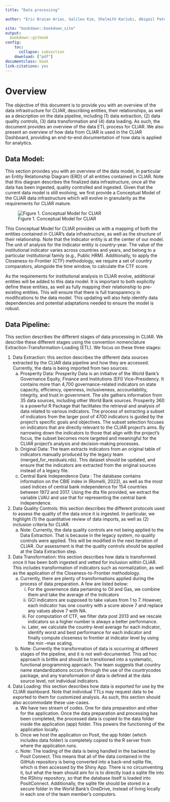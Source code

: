 ```yaml
--- 
title: "Data processing"

author: "Eric Braian Arias, Galileu Kim, Shelmith Kariuki, Abigail Paterson, Kannan Venkataramanan.\n **Former Members:** Luiza Andrade, Serena Cocciolo, Gabriel Vaz de Melo"

site: "bookdown::bookdown_site"
output: 
  bookdown::gitbook
config:
    toc:
      collapse: subsection
    download: ["pdf"] 
documentclass: book
link-citations: yes
---
```


# Overview

The objective of this document is to provide you with an overview of the data infrastructure for CLIAR, describing entities, their relationships, as well as a description on the data pipeline, including (1) data extraction, (2) data quality controls, (3) data transformation and (4) data loading. As such, the document provides an overview of the data ETL process for CLIAR. We also present an overview of how data from CLIAR is used in the CLIAR Dashboard, providing an end-to-end documentation of how data is applied for analytics.

## Data Model:

This section provides you with an overview of the data model, in particular an Entity Relationship Diagram (ERD) of all entities contained in CLIAR. Note that this diagram describes the finalized data infrastructure, once all the data has been ingested, quality controlled and ingested. Given that the current data model is still evolving, we first provide a Conceptual Model of the CLIAR data infrastructure which will evolve in granularity as the requirements for CLIAR mature.

![Figure 1. Conceptual Model for CLIAR](./_book/assets/cliar_data_model.png)

This Conceptual Model for CLIAR provides us with a mapping of both the entities contained in CLIAR’s data infrastructure, as well as the structure of their relationship. Note that the Indicator entity is at the center of our model. The unit of analysis for the Indicator entity is country-year. The value of the institutional indicator varies across countries and years, and belong to a particular institutional family (e.g., Public HRM). Additionally, to apply the Closeness-to-Frontier (CTF) methodology, we require a set of country comparators, alongside the time window, to calculate the CTF score.

As the requirements for institutional analysis in CLIAR evolve, additional entities will be added to this data model. It is important to both explicitly define these entities, as well as fully mapping their relationship to pre-existing entities. This will ensure that there is full transparency in modifications to the data model. This updating will also help identify data dependencies and potential adaptations needed to ensure the model is robust.

## Data Pipeline:
This section describes the different stages of data processing in CLIAR. We describe these different stages using the convention nomenclature Extraction-Transformation-Loading (ETL). We focus on these three stages:

1.	Data Extraction: this section describes the different data sources extracted by the CLIAR data pipeline and how they are accessed. Currently, the data is being imported from two sources:
    a.	Prosperity Data: Prosperity Data is an initiative of the World Bank’s Governance Equity, Finance and Institutions (EFI) Vice-Presidency. It contains more than 4,700 governance-related indicators on state capacity, efficiency, openness, inclusiveness, accountability, integrity, and trust in government. The site gathers information from 35 data sources, including other World Bank sources. Prosperity 360 is a powerful R Package that facilitates the retrieval and analysis of data related to various indicators.  The process of extracting a subset of indicators from the larger pool of 4700 indicators is guided by the project's specific goals and objectives. The subset selection focuses on indicators that are directly relevant to the CLIAR project's aims. By narrowing down the indicators to those that align with the project's focus, the subset becomes more targeted and meaningful for the CLIAR project's analysis and decision-making processes.
    b. Original Data: The team extracts indicators from an original table of indicators manually produced by the legacy team (merged_for_residuals.rds). This dataset should be updated, and ensure that the indicators are extracted from the original sources instead of a legacy file.
    c. Central Bank Independence Data : The database contains information on the CBIE index in (Romelli, 2022), as well as the most used indices of central bank independence for 154 countries between 1972 and 2017. Using the dta file provided, we extract the variable LVAU and use that for representing the central bank independence. 

2.	Data Quality Controls: this section describes the different protocols used to assess the quality of the data once it is ingested. In particular, we highlight (1) the quantitative review of data imports, as well as (2) inclusion criteria for CLIAR.
    a.	Note: Currently, the data quality controls are not being applied to the Data Extraction. That is because in the legacy system, no quality controls were applied. This will be modified in the next iteration of CLIAR. Our assessment is that the quality controls should be applied at the Data Extraction step. 

3. Data Transformation: this section describes how data is transformed once it has been both ingested and vetted for inclusion within CLIAR. This includes transformation of indicators such as normalization, as well as the application of the Closeness-to-Frontier methodology.
    a.	Currently, there are plenty of transformations applied during the process of data preparation. A few are listed below:
        i.	For the governence data pertaining to Oil and Gas, we combine them and take the average of the indicators
        ii.	GCI indicators are supposed to take values from 1 to 7. However, each indicator has one country with a score above 7 and replace any values above 7 with NA.
        iii.	For computation of CTF, we filter data post 2013 and we rescale indicators so a higher number is always a better performance.
        iv.	Later, we calculate the country-level average for each indicator, identify worst and best performance for each indicator and finally compute closeness to frontier at indicator level by using the min –max scaling.
    b.	Note: Currently the transformation of data is occurring at different stages of the pipeline, and it is not well-documented. This ad hoc approach is brittle and should be transitioned into a systematic, functional programming approach. The team suggests that country name standardizations occurs through the use of the countrycodes package, and any transformation of data is defined at the data source level, not individual indicators.

4.	Data Loading: this section describes how data is exported for use by the CLIAR dashboard. Note that individual TTLs may request data to be exported to them for customized analysis. As such, this section should also accommodate these use-cases.
    a.	We have two stream of codes. One for data preparation and other for the application. Once the data preparation and processing has been completed, the processed data is copied to the data folder inside the application (app) folder. This powers the functioning of the application locally. 
    b.	Once we host the application on Posit, the app folder (which includes data folder) is completely copied to the R server from where the application runs.
    c.	Note: The loading of the data is being handled in the backend by Posit Connect. This means that all of the data contained in the GitHub repository is being converted into a back-end sqlite file, which is then accessed by the Shiny App. There is no circumventing it, but what the team should aim for is to directly load a sqlite file into the RShiny repository, so that the database itself is loaded into PositConnect. Additionally, the sqlite file should be stored in a secure folder in the World Bank’s OneDrive, instead of living locally in each one of the team member’s computers.

